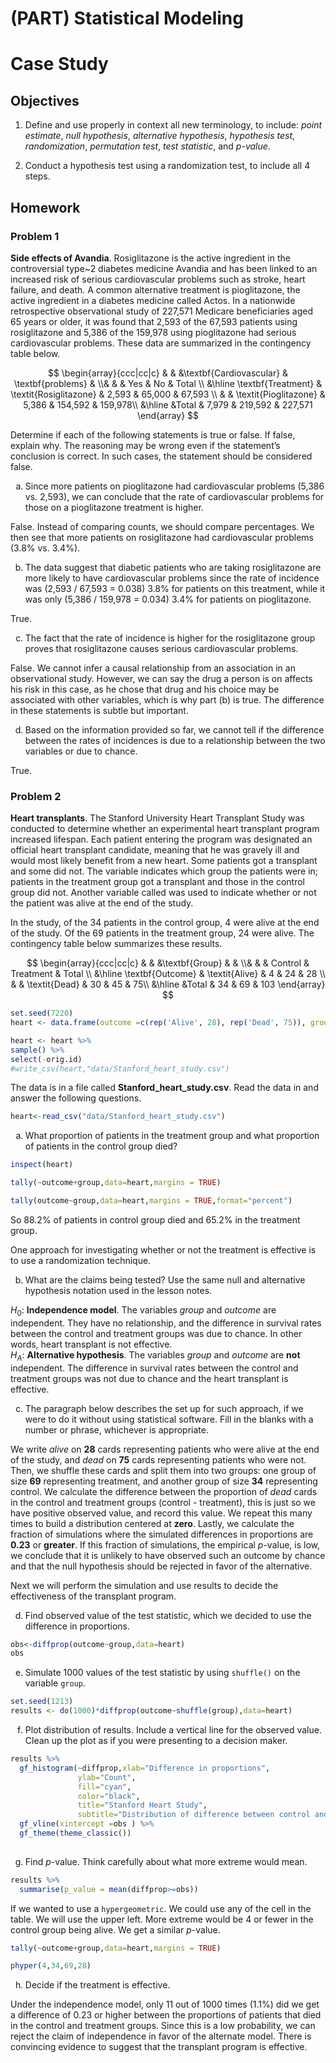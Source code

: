 # (PART) Statistical Modeling {-} 

# Case Study {#CS3}


## Objectives

1) Define and use properly in context all new terminology, to include: *point estimate*, *null hypothesis*, *alternative hypothesis*, *hypothesis test*, *randomization*, *permutation test*, *test statistic*, and *$p$-value*.  

2) Conduct a hypothesis test using a randomization test, to include all 4 steps.


## Homework 

### Problem 1  

**Side effects of Avandia**. Rosiglitazone is the active ingredient in the controversial type~2 diabetes medicine Avandia and has been linked to an increased risk of serious cardiovascular problems such as stroke, heart failure, and death. A common alternative treatment is pioglitazone, the active ingredient in a diabetes medicine called Actos. In a nationwide retrospective observational study of 227,571 Medicare beneficiaries aged  65 years or older, it was found that 2,593 of the 67,593 patients using rosiglitazone and 5,386 of the 159,978 using pioglitazone had serious cardiovascular problems. These data are summarized in the contingency table below.

$$
\begin{array}{ccc|cc|c} & & &\textbf{Cardiovascular} & \textbf{problems} &
\\& & 		& Yes 	& No 		& Total	\\
&\hline \textbf{Treatment}		& \textit{Rosiglitazone} 	& 2,593	& 65,000		& 67,593 	\\
& & \textit{Pioglitazone}		& 5,386 	& 154,592 	& 159,978\\
&\hline	&Total			& 7,979	& 219,592		& 227,571
\end{array} 
$$

Determine if each of the following statements is true or false. If false, explain why. The reasoning may be wrong even if the statement's conclusion is correct. In such cases, the statement should be considered false.

a. Since more patients on pioglitazone had cardiovascular problems (5,386 vs. 2,593), we can conclude that the rate of cardiovascular problems for those on a pioglitazone treatment is higher.  

False. Instead of comparing counts, we should compare percentages. We then see that more patients on rosiglitazone had cardiovascular problems (3.8% vs. 3.4%). 

b. The data suggest that diabetic patients who are taking rosiglitazone are more likely to have cardiovascular problems since the rate of incidence was (2,593 / 67,593 = 0.038) 3.8\% for patients on this treatment, while it was only (5,386 / 159,978 = 0.034) 3.4\% for patients on pioglitazone.  

True.  

c. The fact that the rate of incidence is higher for the rosiglitazone group proves that rosiglitazone causes serious cardiovascular problems.  

False. We cannot infer a causal relationship from an association in an observational study. However, we can say the drug a person is on affects his risk in this case, as he chose that drug and his choice may be associated with other variables, which is why part (b) is true. The difference in these statements is subtle but important.


d. Based on the information provided so far, we cannot tell if the difference between the rates of incidences is due to a relationship between the two variables or due to chance.

True. 



### Problem 2  

**Heart transplants**. The Stanford University Heart Transplant Study was conducted to determine whether an experimental heart transplant program increased lifespan. Each patient entering the program was designated an official heart transplant candidate, meaning that he was gravely ill and would most likely benefit from a new heart. Some patients got a transplant and some did not. The variable \texttt{group} indicates which group the patients were in; patients in the treatment group got a transplant and those in the control group did not. Another variable called \texttt{outcome} was used to indicate whether or not the patient was alive at the end of the study.

In the study, of the 34 patients in the control group, 4 were alive at the end of the study. Of the 69 patients in the treatment group, 24 were alive. The contingency table below summarizes these results.

$$
\begin{array}{ccc|cc|c} & & &\textbf{Group} &  &
\\& & 		& Control 	& Treatment 		& Total	\\
&\hline \textbf{Outcome}		& \textit{Alive} 	& 4	 	& 24			& 28 	\\
& & \textit{Dead}		& 30		& 45	 		& 75\\
&\hline	&Total				& 34		& 69			& 103
\end{array} 
$$

```{r results='hide',echo=FALSE,eval=FALSE}
set.seed(7220)
heart <- data.frame(outcome =c(rep('Alive', 28), rep('Dead', 75)), group = c(rep(c('Control', 'Treatment'), c(4, 24)), rep(c('Control', 'Treatment'), c(30, 45))))

heart <- heart %>%
sample() %>%
select(-orig.id)
#write_csv(heart,"data/Stanford_heart_study.csv")
```

The data is in a file called **Stanford_heart_study.csv**. Read the data in and answer the following questions.

```{r warning=FALSE,message=FALSE}
heart<-read_csv("data/Stanford_heart_study.csv")
```


a. What proportion of patients in the treatment group and what proportion of patients in the control group died?  

```{r warning=FALSE,message=FALSE}
inspect(heart)
```

```{r}
tally(~outcome+group,data=heart,margins = TRUE)
```

```{r}
tally(outcome~group,data=heart,margins = TRUE,format="percent")
```

So 88.2% of patients in control group died and 65.2% in the treatment group.

One approach for investigating whether or not the treatment is effective is to use a randomization technique.  

b. What are the claims being tested? Use the same null and alternative hypothesis notation used in the lesson notes.  

$H_0$: **Independence model**. The variables *group* and *outcome* are independent. They have no relationship, and the difference in survival rates between the control and treatment groups was due to chance. In other words, heart transplant is not effective.   
$H_A$: **Alternative hypothesis**. The variables *group* and *outcome* are **not** independent. The difference in survival rates between the control and treatment groups was not due
to chance and the heart transplant is effective.

c.  The paragraph below describes the set up for such approach, if we were to do it without using statistical software. Fill in the blanks with a number or phrase, whichever is appropriate.


We write *alive* on **28** cards representing patients who were alive at the end of the study, and *dead* on **75** cards representing patients who were not. Then, we shuffle these cards and split them into two groups: one group of size **69** representing treatment, and another group of size **34** representing control. We calculate the difference between the proportion of *dead* cards in the control and treatment groups (control - treatment), this is just so we have positive observed value, and record this value. We repeat this many times to build a distribution centered at **zero**. Lastly, we calculate the fraction of simulations where the simulated differences in proportions are **0.23** or **greater**. If this fraction of simulations, the empirical $p$-value, is low, we conclude that it is unlikely to have observed such an outcome by chance and that the null hypothesis should be rejected in favor of the alternative.


Next we will perform the simulation and use results to decide the effectiveness of the transplant program.

d.  Find observed value of the test statistic, which we decided to use the difference in proportions.

```{r}
obs<-diffprop(outcome~group,data=heart)
obs
```


e. Simulate 1000 values of the test statistic by using `shuffle()` on the variable `group`.

```{r cache=TRUE}
set.seed(1213)
results <- do(1000)*diffprop(outcome~shuffle(group),data=heart)
```


f. Plot distribution of results. Include a vertical line for the observed value. Clean up the plot as if you were presenting to a decision maker.

```{r warning=FALSE}
results %>%
  gf_histogram(~diffprop,xlab="Difference in proportions",
               ylab="Count",
               fill="cyan",
               color="black",
               title="Stanford Heart Study",
               subtitle="Distribution of difference between control and treatment groups") %>%
  gf_vline(xintercept =obs ) %>%
  gf_theme(theme_classic())
  
```

g. Find $p$-value. Think carefully about what more extreme would mean.

```{r}
results %>%
  summarise(p_value = mean(diffprop>=obs))
```

If we wanted to use a `hypergeometric`. We could use any of the cell in the table. We will use the upper left. More extreme would be 4 or fewer in the control group being alive. We get a similar $p$-value.

```{r}
tally(~outcome+group,data=heart,margins = TRUE)
```
```{r}
phyper(4,34,69,28)
```


h. Decide if the treatment is effective.

Under the independence model, only 11 out of 1000 times (1.1%) did we get a difference of 0.23 or higher between the proportions of patients that died in the control and treatment groups. Since this is a low probability, we can reject the claim of independence in favor of the alternate model. There is convincing evidence to suggest that the transplant program is effective.

